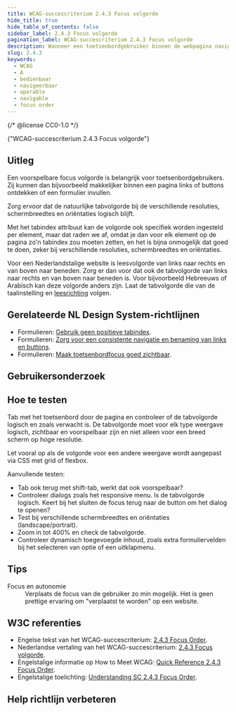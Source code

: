 ```yaml
---
title: WCAG-succescriterium 2.4.3 Focus volgorde
hide_title: true
hide_table_of_contents: false
sidebar_label: 2.4.3 Focus volgorde
pagination_label: WCAG-succescriterium 2.4.3 Focus volgorde
description: Wanneer een toetsenbordgebruiker binnen de webpagina navigeert, bijvoorbeeld met de Tab-toets, moet de tabvolgorde logisch en voorspelbaar zijn.
slug: 2.4.3
keywords:
  - WCAG
  - A
  - bedienbaar
  - navigeerbaar
  - operable
  - navigable
  - focus order
---
```


{/* @license CC0-1.0 */}


<WcagHeadingGroup level={1} conformanceLevel="Niveau A">
  {"WCAG-succescriterium 2.4.3 Focus volgorde"}
</WcagHeadingGroup>

## Uitleg

<Summary />

Een voorspelbare focus volgorde is belangrijk voor toetsenbordgebruikers. Zij kunnen dan bijvoorbeeld makkelijker binnen een pagina links of buttons ontdekken of een formulier invullen.

Zorg ervoor dat de natuurlijke tabvolgorde bij de verschillende resoluties, schermbreedtes en oriëntaties logisch blijft.

Met het tabindex attribuut kan de volgorde ook specifiek worden ingesteld per element, maar dat raden we af, omdat je dan voor elk element op de pagina zo'n tabindex zou moeten zetten, en het is bijna onmogelijk dat goed te doen, zeker bij verschillende resoluties, schermbreedtes en oriëntaties.

Voor een Nederlandstalige website is leesvolgorde van links naar rechts en van boven naar beneden. Zorg er dan voor dat ook de tabvolgorde van links naar rechts en van boven naar beneden is. Voor bijvoorbeeld Hebreeuws of Arabisch kan deze volgorde anders zijn. Laat de tabvolgorde die van de taalinstelling en [leesrichting](https://developer.mozilla.org/en-US/docs/Web/HTML/Global_attributes/dir) volgen.

## Gerelateerde NL Design System-richtlijnen

- Formulieren: [Gebruik geen positieve tabindex](/richtlijnen/formulieren/toetsenbord/tabindex).
- Formulieren: [Zorg voor een consistente navigatie en benaming van links en buttons](/richtlijnen/formulieren/meerdere-stappen/consistente-benaming).
- Formulieren: [Maak toetsenbordfocus goed zichtbaar](/visueel-ontwerp/focus-goed-zichtbaar).

## Gebruikersonderzoek

<CTAGebruikersonderzoek />

## Hoe te testen

Tab met het toetsenbord door de pagina en controleer of de tabvolgorde logisch en zoals verwacht is.
De tabvolgorde moet voor elk type weergave logisch, zichtbaar en voorspelbaar zijn en niet alleen voor een breed scherm op hoge resolutie.

Let vooral op als de volgorde voor een andere weergave wordt aangepast via CSS met grid of flexbox.

Aanvullende testen:

- Tab ook terug met shift-tab, werkt dat ook voorspelbaar?
- Controleer dialogs zoals het responsive menu. Is de tabvolgorde logisch. Keert bij het sluiten de focus terug naar de button om het dialog te openen?
- Test bij verschillende schermbreedtes en oriëntaties (landscape/portrait).
- Zoom in tot 400% en check de tabvolgorde.
- Controleer dynamisch toegevoegde inhoud, zoals extra formuliervelden bij het selecteren van optie of een uitklapmenu.

## Tips

<dl>
  <dt class="dl__term">Focus en autonomie</dt>
  <dd class="dl__definition">
    Verplaats de focus van de gebruiker zo min mogelijk. Het is geen prettige ervaring om "verplaatst te worden" op een
    website.
  </dd>
</dl>

## W3C referenties

- Engelse tekst van het WCAG-succescriterium: [<span lang="en">2.4.3 Focus Order</span>](https://www.w3.org/TR/WCAG22/#focus-order).
- Nederlandse vertaling van het WCAG-succescriterium: [2.4.3 Focus volgorde](https://www.w3.org/Translations/WCAG22-nl/#focus-volgorde).
- Engelstalige informatie op <span lang="en">How to Meet WCAG</span>: [<span lang="en">Quick Reference 2.4.3 Focus Order</span>](https://www.w3.org/WAI/WCAG22/quickref/#focus-order).
- Engelstalige toelichting: [<span lang="en">Understanding SC 2.4.3 Focus Order</span>](https://www.w3.org/WAI/WCAG22/Understanding/focus-order.html).

<SpotlightSection>
  <Markdown omitH1 headinglevel={3}>
    <Disclaimer />
  </Markdown>
</SpotlightSection>

## Help richtlijn verbeteren

<Markdown omitH1 headinglevel={3}>
  <WCAGFooterInfo />
</Markdown>
